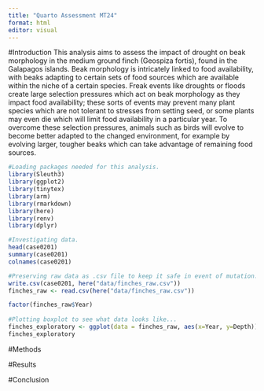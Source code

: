 ```yaml
---
title: "Quarto Assessment MT24"
format: html
editor: visual
---
```


#Introduction
This analysis aims to assess the impact of drought on beak morphology in the medium ground finch (Geospiza fortis), found in the Galapagos islands. Beak morphology is intricately linked to food availability, with beaks adapting to certain sets of food sources which are available within the niche of a certain species. Freak events like droughts or floods create large selection pressures which act on beak morphology as they impact food availability; these sorts of events may prevent many plant species which are not tolerant to stresses from setting seed, or some plants may even die which will limit food availability in a particular year. To overcome these selection pressures, animals such as birds will evolve to become better adapted to the changed environment, for example by evolving larger, tougher beaks which can take advantage of remaining food sources.

```r
#Loading packages needed for this analysis.
library(Sleuth3) 
library(ggplot2) 
library(tinytex) 
library(arm) 
library(rmarkdown)
library(here)
library(renv)
library(dplyr)
```
```r
#Investigating data.
head(case0201)
summary(case0201)
colnames(case0201)

#Preserving raw data as .csv file to keep it safe in event of mutation.
write.csv(case0201, here("data/finches_raw.csv"))
finches_raw <- read.csv(here("data/finches_raw.csv"))

factor(finches_raw$Year)
         
#Plotting boxplot to see what data looks like...
finches_exploratory <- ggplot(data = finches_raw, aes(x=Year, y=Depth)) + geom_boxplot()
finches_exploratory

```
#Methods

#Results

#Conclusion